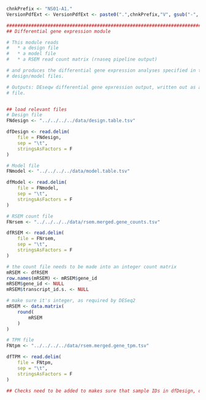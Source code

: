 <!-- Set the chnkPrefix to make all chunks unique in the overall folder -->
```r
chnkPrefix <- "NS01-A1."
VersionPdfExt <- VersionPdfExt <- paste0(".",chnkPrefix,"V", gsub("-", "", Sys.Date()), ".pdf")

```

<!-- In this part we collect project parameters and create a biolgic object -->

```r

###############################################################################
## Differential gene expression module                                       ##

# This module reads 
#   * a design file
#   * a model file 
#   * a RSEM read count matrix (rnaseq pipeline output)

# and produces the differential gene expression analyses specified in the 
# design/model files. 

# Outputs: DEseqw differential gene epxression output, written out as a text 
# file. 


## load relevant files
# Design file
FNdesign <- "../../../../data/design.table.tsv"

dfDesign <- read.delim(
    file = FNdesign,
    sep = "\t",
    stringsAsFactors = F
)

# Model file
FNmodel <- "../../../../data/model.table.tsv"

dfModel <- read.delim(
    file = FNmodel,
    sep = "\t",
    stringsAsFactors = F
)

# RSEM count file
FNrsem <- "../../../../data/rsem.merged.gene_counts.tsv"

dfRSEM <- read.delim(
    file = FNrsem,
    sep = "\t",
    stringsAsFactors = F
)

# the count file needs to be made into an integer count matrix
mRSEM <- dfRSEM
row.names(mRSEM) <- mRSEM$gene_id
mRSEM$gene_id <- NULL
mRSEM$transcript_id.s. <- NULL

# make sure it's integer, as required by DESeq2
mRSEM <- data.matrix(
    round(
        mRSEM
    )
)

# TPM file
FNtpm <- "../../../../data/rsem.merged.gene_tpm.tsv"

dfTPM <- read.delim(
    file = FNtpm,
    sep = "\t",
    stringsAsFactors = F
)

## Checks need to be added to makes sure that sample IDs in dfDesign, dfModel, dfTPM and mRSEM match. 


```

